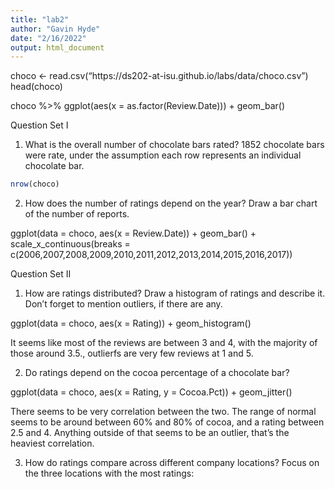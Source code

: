 ```yaml
---
title: "lab2"
author: "Gavin Hyde"
date: "2/16/2022"
output: html_document
---
```


choco <- read.csv("https://ds202-at-isu.github.io/labs/data/choco.csv")
head(choco)

choco %>% ggplot(aes(x = as.factor(Review.Date))) + geom_bar()


Question Set I 

1. What is the overall number of chocolate bars rated?
1852 chocolate bars were rate, under the assumption each row represents an individual chocolate bar.
```r
nrow(choco)
```

2. How does the number of ratings depend on the year? Draw a bar chart of the number of reports.

ggplot(data = choco, aes(x = Review.Date)) + 
  geom_bar() +
  scale_x_continuous(breaks = c(2006,2007,2008,2009,2010,2011,2012,2013,2014,2015,2016,2017))

Question Set II 

1. How are ratings distributed? Draw a histogram of ratings and describe it. Don’t forget to mention outliers, if there are any.

ggplot(data = choco, aes(x = Rating)) +
  geom_histogram()

It seems like most of the reviews are between 3 and 4, with the majority of those around 3.5., outlierfs are very few reviews at 1 and 5. 

2. Do ratings depend on the cocoa percentage of a chocolate bar?

ggplot(data = choco, aes(x = Rating, y = Cocoa.Pct)) +
  geom_jitter()
  
There seems to be very correlation between the two. The range of normal seems to be around between 60% and 80% of cocoa, and a rating between 2.5 and 4. Anything outside of that seems to be an outlier, that's the heaviest correlation.

3. How do ratings compare across different company locations? Focus on the three locations with the most ratings:
